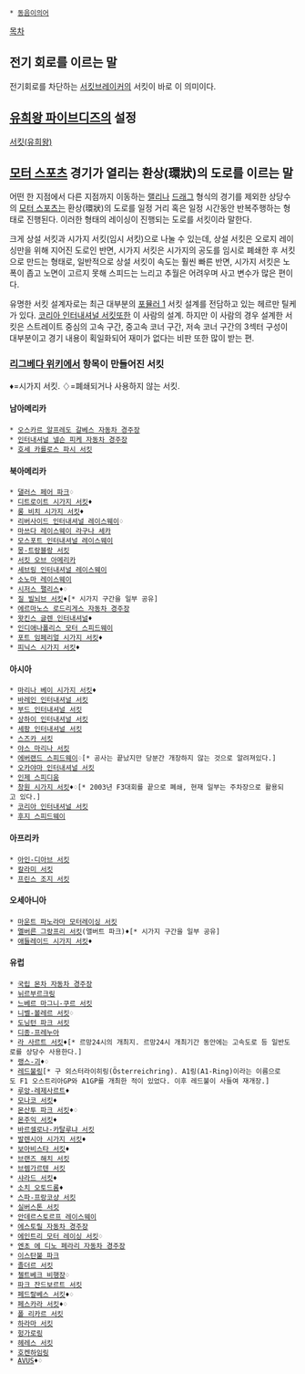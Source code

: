  * [[동음이의어]]
[[목차]]
== 전기 회로를 이르는 말 ==
전기회로를 차단하는 [[서킷브레이커]]의 서킷이 바로 이 의미이다.

== [[유희왕 파이브디즈]]의 설정 ==
[[서킷(유희왕)]]

== [[모터 스포츠]] 경기가 열리는 환상(環狀)의 도로를 이르는 말 ==
어떤 한 지점에서 다른 지점까지 이동하는 [[랠리]]나 [[드래그]] 형식의 경기를 제외한 상당수의 [[모터 스포츠]]는 환상(環狀)의 도로를 일정 거리 혹은 일정 시간동안 반복주행하는 형태로 진행된다. 이러한 형태의 레이싱이 진행되는 도로를 서킷이라 말한다.

크게 상설 서킷과 시가지 서킷(임시 서킷)으로 나눌 수 있는데, 상설 서킷은 오로지 레이싱만을 위해 지어진 도로인 반면, 시가지 서킷은 시가지의 공도를 임시로 폐쇄한 후 서킷으로 만드는 형태로, 일반적으로 상설 서킷이 속도는 훨씬 빠른 반면, 시가지 서킷은 노폭이 좁고 노면이 고르지 못해 스피드는 느리고 추월은 어려우며 사고 변수가 많은 편이다.

유명한 서킷 설계자로는 최근 대부분의 [[포뮬러 1]] 서킷 설계를 전담하고 있는 헤르만 틸케가 있다. [[코리아 인터내셔널 서킷]]또한 이 사람의 설계. 하지만 이 사람의 경우 설계한 서킷은 스트레이트 중심의 고속 구간, 중고속 코너 구간, 저속 코너 구간의 3섹터 구성이 대부분이고 경기 내용이 획일화되어 재미가 없다는 비판 또한 많이 받는 편.

=== [[리그베다 위키]]에서 항목이 만들어진 서킷 ===
♦=시가지 서킷. 
♢=폐쇄되거나 사용하지 않는 서킷.

==== 남아메리카 ====
 * [[오스카르 알프레도 갈베스 자동차 경주장]]
 * [[인터내셔널 넬슨 피케 자동차 경주장]]
 * [[호세 카를로스 파시 서킷]]
==== 북아메리카 ====
 * [[댈러스 페어 파크]]♢
 * [[디트로이트 시가지 서킷]]♦
 * [[롱 비치 시가지 서킷]]♦
 * [[리버사이드 인터내셔널 레이스웨이]]♢
 * [[마쓰다 레이스웨이 라구나 세카]]
 * [[모스포트 인터내셔널 레이스웨이]]
 * [[몽-트랑블랑 서킷]]
 * [[서킷 오브 아메리카]]
 * [[세브링 인터내셔널 레이스웨이]]
 * [[소노마 레이스웨이]]
 * [[시저스 팰리스]]♦♢
 * [[질 빌뇌브 서킷]]♦[* 시가지 구간을 일부 공유]
 * [[에르마노스 로드리게스 자동차 경주장]]
 * [[왓킨스 글렌 인터내셔널]]♦
 * [[인디애나폴리스 모터 스피드웨이]]
 * [[포트 임페리얼 시가지 서킷]]♦
 * [[피닉스 시가지 서킷]]♦
==== 아시아 ====
 * [[마리나 베이 시가지 서킷]]♦
 * [[바레인 인터내셔널 서킷]]
 * [[부드 인터내셔널 서킷]]
 * [[상하이 인터내셔널 서킷]]
 * [[세팡 인터내셔널 서킷]]
 * [[스즈카 서킷]]
 * [[야스 마리나 서킷]]
 * [[에버랜드 스피드웨이]]♢[* 공사는 끝났지만 당분간 개장하지 않는 것으로 알려져있다.]
 * [[오카야마 인터내셔널 서킷]]
 * [[인제 스피디움]]
 * [[창원 시가지 서킷]]♦♢[* 2003년 F3대회를 끝으로 폐쇄, 현재 일부는 주차장으로 활용되고 있다.]
 * [[코리아 인터내셔널 서킷]]
 * [[후지 스피드웨이]]
==== 아프리카 ====
 * [[아인-디아브 서킷]]
 * [[칼라미 서킷]]
 * [[프린스 조지 서킷]]
==== 오세아니아 ====
 * [[마운트 파노라마 모터레이싱 서킷]]
 * [[멜버른 그랑프리 서킷]](앨버트 파크)♦[* 시가지 구간을 일부 공유]
 * [[애들레이드 시가지 서킷]]♦
==== 유럽 ====
 * [[국립 몬차 자동차 경주장]]
 * [[뉘르부르크링]]
 * [[느베르 마그니-쿠르 서킷]]
 * [[니벨-볼레르 서킷]]♢
 * [[도닝턴 파크 서킷]]
 * [[디종-프레누아]]
 * [[라 사르트 서킷]]♦[* 르망24시의 개최지. 르망24시 개최기간 동안에는 고속도로 등 일반도로를 상당수 사용한다.]
 * [[랭스-괴]]♦♢
 * [[레드불링]][* 구 외스터라이히링(Österreichring). A1링(A1-Ring)이라는 이름으로도 F1 오스트리아GP와 A1GP를 개최한 적이 있었다. 이후 레드불이 사들여 재개장.]
 * [[루앙-레제사르트]]♦
 * [[모나코 서킷]]♦
 * [[몬산투 파크 서킷]]♦♢
 * [[몬주익 서킷]]♦
 * [[바르셀로나-카탈루냐 서킷]]
 * [[발렌시아 시가지 서킷]]♦
 * [[보아비스타 서킷]]♦
 * [[브랜즈 해치 서킷]]
 * [[브렘가르텐 서킷]]
 * [[샤라드 서킷]]♦
 * [[소치 오토드롬]]♦
 * [[스파-프랑코샹 서킷]]
 * [[실버스톤 서킷]]
 * [[안데르스토르프 레이스웨이]]
 * [[에스토릴 자동차 경주장]]
 * [[에인트리 모터 레이싱 서킷]]♢
 * [[엔초 에 디노 페라리 자동차 경주장]]
 * [[이스탄불 파크]]
 * [[졸더르 서킷]]
 * [[첼트베크 비행장]]♢
 * [[파크 잔드보르트 서킷]]
 * [[페드랄베스 서킷]]♦♢
 * [[페스카라 서킷]]♦♢
 * [[폴 리카르 서킷]]
 * [[하라마 서킷]]
 * [[헝가로링]]
 * [[헤레스 서킷]]
 * [[호켄하임링]]
 * [[AVUS]]♦♢

